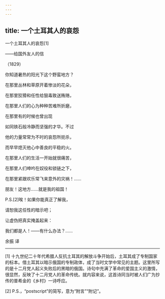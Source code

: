 ```yaml
---
---
---
```

title: 一个土耳其人的哀怨
---



一个土耳其人的哀怨[1]


——给国外友人的信

（1829）

你知道暑热的阳光下这个野蛮地方？

在那里丛林和草原开着惨淡的花朵，

在那里狡猾和任性给狠毒致送贿赂，

在那里人们的心为种种苦难所折磨，

在那里有的时候也曾出现

如同铁石般冷静而坚强的才华。不过

他的力量常常为不时的哀怨所扼杀，

而早早熄灭他心中善良的平稳的火。

在那里人们的生活一开始就很痛苦，

在那里人们呻吟在奴役和锁链之下，

在那里紧跟欢乐常飞来意外的灾祸！……

朋友！这地方……就是我的祖国！

P.S.[2]唉！如果你能真正了解我，

请恕我这任性的暗示吧；

让虚伪把真实掩盖起来：

我们都是人！——有什么办法？……

余振 译



* * *



[1] 十九世纪二十年代希腊人反抗土耳其的解放斗争开始后，土耳其成了专制国家的标本。借土耳其以暗示俄国的专制政体，成了当时文学中常见的主题。这里所写的是十二月党人起义失败后的黑暗的俄国。诗句中充满了革命的爱国主义的激情，很显然，反映了十二月党人的革命传统。就内容来说，这首诗同当时被人们广为抄传的普希金的《乡村》一诗呼应。

[2] P.S.，“postscript”的简写，意为“附言”“附记”。